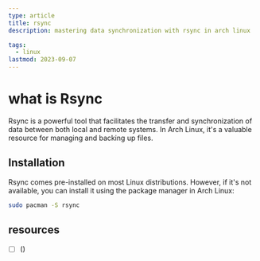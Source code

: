 ```yaml
---
type: article
title: rsync
description: mastering data synchronization with rsync in arch linux

tags:
  - linux
lastmod: 2023-09-07
---
```


# what is Rsync

Rsync is a powerful tool that facilitates the transfer and synchronization of data between both local and remote systems. In Arch Linux, it's a valuable resource for managing and backing up files.

## Installation

Rsync comes pre-installed on most Linux distributions. However, if it's not available, you can install it using the package manager in Arch Linux:

```bash
sudo pacman -S rsync
```

## resources

- [ ] ()
